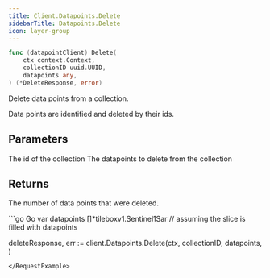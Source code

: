 ```yaml
---
title: Client.Datapoints.Delete
sidebarTitle: Datapoints.Delete
icon: layer-group
---
```


```go
func (datapointClient) Delete(
    ctx context.Context,
    collectionID uuid.UUID,
    datapoints any,
) (*DeleteResponse, error)
```

Delete data points from a collection.

Data points are identified and deleted by their ids.

## Parameters

<ParamField path="collectionID" type="uuid.UUID">
  The id of the collection
</ParamField>
<ParamField path="datapoints" type="[]proto.Message">
  The datapoints to delete from the collection
</ParamField>

## Returns

The number of data points that were deleted.

<RequestExample>
```go Go
var datapoints []*tileboxv1.Sentinel1Sar
// assuming the slice is filled with datapoints

deleteResponse, err := client.Datapoints.Delete(ctx,
    collectionID,
    datapoints,
)
```
</RequestExample>
